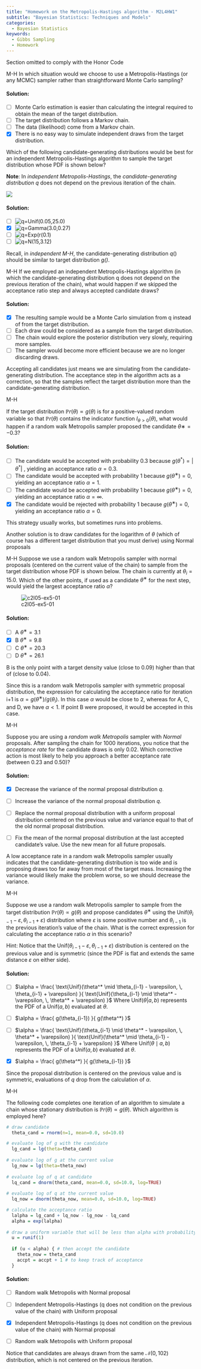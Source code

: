 ```yaml
---
title: "Homework on the Metropolis-Hastings algorithm - M2L4HW1"
subtitle: "Bayesian Statistics: Techniques and Models"
categories:
  - Bayesian Statistics
keywords:
  - Gibbs Sampling
  - Homework
---
```


::::: {.content-visible unless-profile="HC"}

::: {.callout-caution}
Section omitted to comply with the Honor Code
:::

:::::

::::: {.content-hidden unless-profile="HC"}
 
::: {#exr-mh-1}
[M-H]{.column-margin} In which situation would we choose to use a Metropolis-Hastings (or any MCMC) sampler rather than straightforward Monte Carlo sampling?
:::

::: {.solution .callout-tip collapse="true"}
#### Solution:

-   [ ] Monte Carlo estimation is easier than calculating the integral required to obtain the mean of the target distribution.
-   [ ] The target distribution follows a Markov chain.
-   [ ] The data (likelihood) come from a Markov chain.
-   [x] There is no easy way to simulate independent draws from the target distribution.
:::

::: {#exr-mh-2}
Which of the following candidate-generating distributions would be best for an independent Metropolis-Hastings algorithm to sample the target distribution whose PDF is shown below?

**Note**: In *independent Metropolis-Hastings*, the *candidate-generating distribution* $q$ does not depend on the previous iteration of the chain.

![](images/JH3ZR-l9EeafRBIyl6pTvg_555c78e85db4b5b5518a488ab1fbab19_ex2_g.svg)
:::

::: {.solution .callout-tip collapse="true"}
#### Solution:

-   [ ] ![q=Unif(0.05,25.0)](images/3Gelw-l-EeaU0gpeZEyzfg_cebcd2f229626fc2d7052718952c1a4c_ex2_c.svg)
-   [x] ![q=Gamma(3.0,0.27)](images/MPomYel-EeaNiQ60ANFaMA_77099e243d48bc0552a942bab0dea8fc_ex2_a.svg)
-   [ ] ![q=Exp(r(0.1)](images/AEEy5Ol_EeaU0gpeZEyzfg_211f991f99097baa24920c549400eb1a_ex2_d.svg)
-   [ ] ![q=N(15,3.12)](images/lX_yKOl-EeafRBIyl6pTvg_83b13afc203f4a2ec19308f2945fbfb2_ex2_b.svg)

Recall, in *independent M-H*, the candidate-generating distribution $q()$ should be similar to target distribution *g()*.
:::

::: {#exr-mh-3}
[M-H]{.column-margin} If we employed an independent Metropolis-Hastings algorithm (in which the candidate-generating distribution q does not depend on the previous iteration of the chain), what would happen if we skipped the acceptance ratio step and always accepted candidate draws?
:::

::: {.solution .callout-tip collapse="true"}
#### Solution:

-   [x] The resulting sample would be a Monte Carlo simulation from q instead of from the target distribution.
-   [ ] Each draw could be considered as a sample from the target distribution.
-   [ ] The chain would explore the posterior distribution very slowly, requiring more samples.
-   [ ] The sampler would become more efficient because we are no longer discarding draws.

Accepting all candidates just means we are simulating from the candidate-generating distribution. The acceptance step in the algorithm acts as a correction, so that the samples reflect the target distribution more than the candidate-generating distribution.
:::

::: {#exr-mh-4}
[M-H]{.column-margin}

If the target distribution $\mathbb{P}r(\theta)∝g(\theta)$ is for a positive-valued random variable so that $\mathbb{P}r(\theta)$ contains the indicator function $I_{\theta>0}(\theta)$, what would happen if a random walk Metropolis sampler proposed the candidate $\theta∗=−0.3$?
:::

::: {.solution .callout-tip collapse="true"}
#### Solution:

-   [ ] The candidate would be accepted with probability 0.3 because $g(\theta^*) = \lvert \theta^* \rvert$ , yielding an acceptance ratio $\alpha=0.3$.
-   [ ] The candidate would be accepted with probability 1 because $g(\theta^∗)=0$, yielding an acceptance ratio $\alpha=1$.
-   [ ] The candidate would be accepted with probability 1 because $g(\theta^∗)=0$, yielding an acceptance ratio $\alpha=\infty$.
-   [x] The candidate would be rejected with probability 1 because $g(\theta^∗)=0$, yielding an acceptance ratio $\alpha=0$.

This strategy usually works, but sometimes runs into problems.

Another solution is to draw candidates for the logarithm of $\theta$ (which of course has a different target distribution that you must derive) using Normal proposals
:::

::: {#exr-mh-5}
[M-H]{.column-margin} Suppose we use a random walk Metropolis sampler with normal proposals (centered on the current value of the chain) to sample from the target distribution whose PDF is shown below. The chain is currently at $\theta_i=15.0$. Which of the other points, if used as a candidate $\theta^∗$ for the next step, would yield the largest acceptance ratio $\alpha$?

![c2l05-ex5-01](images/yRUGf-mBEeafRBIyl6pTvg_398dc6116d80cd878d34435dd09414c0_ex5_g.svg)
:::

::: {.solution .callout-tip collapse="true"}
#### Solution:

-   [ ] A $\theta^∗=3.1$
-   [x] B $\theta^∗=9.8$
-   [ ] C $\theta^∗=20.3$
-   [ ] D $\theta^∗=26.1$

B is the only point with a target density value (close to 0.09) higher than that of \thetai (close to 0.04).

Since this is a random walk Metropolis sampler with symmetric proposal distribution, the expression for calculating the acceptance ratio for iteration i+1 is $\alpha=g(\theta^∗)/g(\theta_{i})$. In this case $\alpha$ would be close to 2, whereas for A, C, and D, we have $\alpha<1$. If point B were proposed, it would be accepted in this case.
:::

::: {#exr-mh-6}
[M-H]{.column-margin}

Suppose you are using a *random walk Metropolis* sampler with *Normal* proposals. After sampling the chain for $1000$ iterations, you notice that the *acceptance rate* for the candidate draws is only $0.02$. Which corrective action is most likely to help you approach a better acceptance rate (between $0.23$ and $0.50$)?
:::

::: {.solution .callout-tip collapse="true"}
#### Solution:

-   [x] Decrease the variance of the normal proposal distribution $q$.

-   [ ] Increase the variance of the normal proposal distribution $q$.

-   [ ] Replace the normal proposal distribution with a uniform proposal distribution centered on the previous value and variance equal to that of the old normal proposal distribution.

-   [ ] Fix the mean of the normal proposal distribution at the last accepted candidate's value. Use the new mean for all future proposals.

A low acceptance rate in a random walk Metropolis sampler usually indicates that the candidate-generating distribution is too wide and is proposing draws too far away from most of the target mass. Increasing the variance would likely make the problem worse, so we should decrease the variance.
:::

::: {#exr-mh-7}
[M-H]{.column-margin}

Suppose we use a random walk Metropolis sampler to sample from the target distribution $\mathbb{P}r(\theta)\propto g(\theta)$ and propose candidates $\theta^∗$ using the $\textrm{Unif}(\theta_{i−1}−\varepsilon,\theta_{i−1}+\varepsilon)$ distribution where $\varepsilon$ is some positive number and $\theta_{i−1}$ is the previous iteration's value of the chain. What is the correct expression for calculating the acceptance ratio $\alpha$ in this scenario?

Hint: Notice that the $\text{Unif}(\theta_{i−1}−\varepsilon,\theta_{i−1}+\varepsilon)$ distribution is centered on the previous value and is symmetric (since the PDF is flat and extends the same distance $\varepsilon$ on either side).
:::

::: {.solution .callout-tip collapse="true"}
#### Solution:

-   [ ] $\alpha = \frac{ \text{Unif}(\theta^* \mid \theta_{i-1} - \varepsilon, \, \theta_{i-1} + \varepsilon) }{ \text{Unif}(\theta_{i-1} \mid \theta^* - \varepsilon, \, \theta^* + \varepsilon) }$ Where $\text{Unif}(\theta | a,b)$ represents the PDF of a $\text{Unif}(a,b)$ evaluated at $\theta$.

-   [ ] $\alpha = \frac{ g(\theta_{i-1}) }{ g(\theta^*) }$

-   [ ] $\alpha = \frac{ \text{Unif}(\theta_{i-1} \mid \theta^* - \varepsilon, \, \theta^* + \varepsilon) }{ \text{Unif}(\theta^* \mid \theta_{i-1} - \varepsilon, \, \theta_{i-1} + \varepsilon) }$ Where $\text{Unif}(\theta \mid a,b)$ represents the PDF of a $\text{Unif}(a,b)$ evaluated at $\theta$.

-   [x] $\alpha = \frac{ g(\theta^*) }{ g(\theta_{i-1}) }$

Since the proposal distribution is centered on the previous value and is symmetric, evaluations of $q$ drop from the calculation of $\alpha$.
:::

::: {#exr-mh-8}
[M-H]{.column-margin}

The following code completes one iteration of an algorithm to simulate a chain whose stationary distribution is $\mathbb{P}r(\theta) \propto g(\theta)$. Which algorithm is employed here?

```r         
# draw candidate
  theta_cand = rnorm(n=1, mean=0.0, sd=10.0)

# evaluate log of g with the candidate
  lg_cand = lg(theta=theta_cand)
  
# evaluate log of g at the current value
  lg_now = lg(theta=theta_now)
  
# evaluate log of q at candidate
  lq_cand = dnorm(theta_cand, mean=0.0, sd=10.0, log=TRUE)
  
# evaluate log of q at the current value
  lq_now = dnorm(theta_now, mean=0.0, sd=10.0, log=TRUE)

# calculate the acceptance ratio
  lalpha = lg_cand + lq_now - lg_now - lq_cand 
  alpha = exp(lalpha)
  
# draw a uniform variable that will be less than alpha with probability min(1, alpha)
  u = runif(1)
  
  if (u < alpha) { # then accept the candidate
    theta_now = theta_cand
    accpt = accpt + 1 # to keep track of acceptance
  }
```
:::

::: {.solution .callout-tip collapse="true"}
#### Solution:

-   [ ] Random walk Metropolis with Normal proposal

-   [ ] Independent Metropolis-Hastings (q does not condition on the previous value of the chain) with Uniform proposal

-   [x] Independent Metropolis-Hastings (q does not condition on the previous value of the chain) with Normal proposal

-   [ ] Random walk Metropolis with Uniform proposal

Notice that candidates are always drawn from the same $\mathcal{N}(0,102)$ distribution, which is not centered on the previous iteration.
:::

:::::